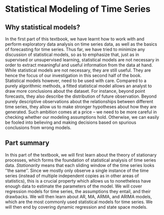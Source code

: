 # Statistical Modeling of Time Series

## Why statistical models?

In the first part of this textbook, we have learnt how to work with and perform exploratory data analysis on time series data, as well as the basics of forecasting for time series.
Thus far, we have tried to minimize any discussion of statistical models, so as to emphasize that, just as in supervised or unsupervised learning, statistical models are not necessary in order to extract meaningful and useful information from the data at hand.
While statistical models are not necessary, they are still useful.
They are hence the focus of our investigation in this second half of the book.
Statistical models however, need to be used with care.
Compared to a purely algorithmic methods, a fitted statistical model allows an analyst to draw more conclusions about the dataset.
For instance, beyond point forecasts, they also describe the distribution of future observation.
Beyond purely descriptive observations about the relationships between different time series, they allow us to make stronger hypotheses about how they are generated.
Such ambition comes at a price -- we need to be more careful in checking whether our modeling assumptions hold.
Otherwise, we can easily be fooled into believing and making decisions based on spurious conclusions from wrong models.

## Part summary

In this part of the textbook, we will first learn about the theory of stationary processes, which forms the foundation of statistical analysis of time series data.
*Stationarity* means that each sliding window of the time series looks ''the same''. 
Since we mostly only observe a single instance of the time series (instead of multiple independent copies as in other areas of statistics), this is a crucial property which allows us to nonetheless have enough data to estimate the parameters of the model.
We will cover regression models for time series, the assumptions they entail, and their drawbacks.
We will then learn about AR, MA, ARMA, and ARIMA models, which are the most commonly used statistical models for time series.
We will then end by covering dynamic regression and state space models.